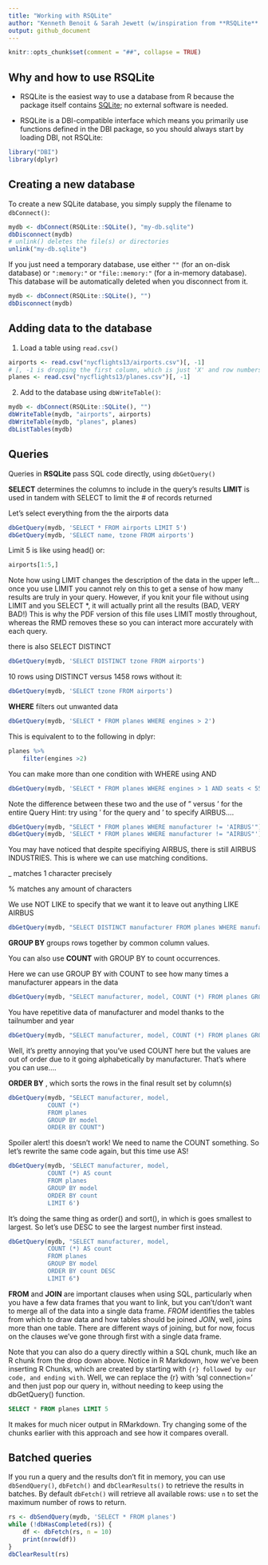 ```yaml
---
title: "Working with RSQLite"
author: "Kenneth Benoit & Sarah Jewett (w/inspiration from **RSQLite** vignette)"
output: github_document
---
```

    
```r
knitr::opts_chunk$set(comment = "##", collapse = TRUE)
```

## Why and how to use RSQLite

- RSQLite is the easiest way to use a database from R because the package itself contains [SQLite](https://www.sqlite.org); no external software is needed.

- RSQLite is a DBI-compatible interface which means you primarily use functions defined in the DBI package, so you should always start by loading DBI, not RSQLite:

```r
library("DBI")
library(dplyr)
```

## Creating a new database

To create a new SQLite database, you simply supply the filename to `dbConnect()`:
    
```r
mydb <- dbConnect(RSQLite::SQLite(), "my-db.sqlite")
dbDisconnect(mydb)
# unlink() deletes the file(s) or directories
unlink("my-db.sqlite")
```

If you just need a temporary database, use either `""` (for an on-disk database) or `":memory:"` or `"file::memory:"` (for a in-memory database). This database will be automatically deleted when you disconnect from it.


```r
mydb <- dbConnect(RSQLite::SQLite(), "")
dbDisconnect(mydb)
```

## Adding data to the database

1. Load a table using `read.csv()`

```r
airports <- read.csv("nycflights13/airports.csv")[, -1]
# [, -1 is dropping the first column, which is just 'X' and row numbers]
planes <- read.csv("nycflights13/planes.csv")[, -1]
```

2. Add to the database using `dbWriteTable()`:
    
```r
mydb <- dbConnect(RSQLite::SQLite(), "")
dbWriteTable(mydb, "airports", airports)
dbWriteTable(mydb, "planes", planes)
dbListTables(mydb)
```

## Queries

Queries in **RSQLite** pass SQL code directly, using `dbGetQuery()`  
 
**SELECT** determines the columns to include in the query's results 
    **LIMIT** is used in tandem with SELECT to limit the # of records returned
    
Let's select everything from the the airports data
```r
dbGetQuery(mydb, 'SELECT * FROM airports LIMIT 5')
dbGetQuery(mydb, 'SELECT name, tzone FROM airports')
```

Limit 5 is like using head() or:
```r
airports[1:5,]
```
Note how using LIMIT changes the description of the data in the upper left... once you use LIMIT you cannot rely on this to get a sense of how many results are truly in your query. However, if you knit your file without using LIMIT and you SELECT *, it will actually print all the results (BAD, VERY BAD!) This is why the PDF version of this file uses LIMIT mostly throughout, whereas the RMD removes these so you can interact more accurately with each query. 

there is also SELECT DISTINCT
```r
dbGetQuery(mydb, 'SELECT DISTINCT tzone FROM airports')
```
10 rows using DISTINCT versus 1458 rows without it:
```r
dbGetQuery(mydb, 'SELECT tzone FROM airports')
```

**WHERE** filters out unwanted data
```r
dbGetQuery(mydb, 'SELECT * FROM planes WHERE engines > 2')
```
This is equivalent to to the following in dplyr:
```r
planes %>% 
    filter(engines >2)
```

You can make more than one condition with WHERE using AND
```r
dbGetQuery(mydb, 'SELECT * FROM planes WHERE engines > 1 AND seats < 55')
```
Note the difference between these two and the use of " versus ' for the entire Query
Hint: try using ' for the query and ' to specify AIRBUS....

```r
dbGetQuery(mydb, "SELECT * FROM planes WHERE manufacturer != 'AIRBUS'")
dbGetQuery(mydb, 'SELECT * FROM planes WHERE manufacturer != "AIRBUS"')
```
You may have noticed that despite specifiying AIRBUS, there is still AIRBUS INDUSTRIES. This is where we can use matching conditions. 

_ matches 1 character precisely

% matches any amount of characters 

We use NOT LIKE to specify that we want it to leave out anything LIKE AIRBUS

```r
dbGetQuery(mydb, "SELECT DISTINCT manufacturer FROM planes WHERE manufacturer NOT LIKE 'AIRBUS%'")
```

**GROUP BY** groups rows together by common column values.

You can also use **COUNT** with GROUP BY to count occurrences.

Here we can use GROUP BY with COUNT to see how many times a manufacturer appears in the data

```r
dbGetQuery(mydb, "SELECT manufacturer, model, COUNT (*) FROM planes GROUP BY manufacturer")
```

You have repetitive data of manufacturer and model thanks to the tailnumber and year
```r
dbGetQuery(mydb, "SELECT manufacturer, model, COUNT (*) FROM planes GROUP BY model")
```

Well, it's pretty annoying that you've used COUNT here but the values are out of order due to it going alphabetically by manufacturer. That's where you can use....

**ORDER BY** , which sorts the rows in the final result set by column(s)

```r

dbGetQuery(mydb, "SELECT manufacturer, model, 
           COUNT (*) 
           FROM planes 
           GROUP BY model 
           ORDER BY COUNT")
```

Spoiler alert! this doesn't work! We need to name the COUNT something. So let's rewrite the same code again, but this time use AS!

```r
dbGetQuery(mydb, 'SELECT manufacturer, model, 
           COUNT (*) AS count 
           FROM planes 
           GROUP BY model 
           ORDER BY count 
           LIMIT 6')
```
It's doing the same thing as order() and sort(), in which is goes smallest to largest. 
So let's use DESC to see the largest number first instead.
```r
dbGetQuery(mydb, "SELECT manufacturer, model, 
           COUNT (*) AS count 
           FROM planes 
           GROUP BY model 
           ORDER BY count DESC
           LIMIT 6")
```

**FROM** and **JOIN** are important clauses when using SQL, particularly when you have a few data frames that you want to link, but you can't/don't want to merge all of the data into a single data frame. *FROM* identifies the tables from which to draw data and how tables should be joined *JOIN*, well, joins more than one table. There are different ways of joining, but for now, focus on the clauses we've gone through first with a single data frame. 

Note that you can also do a query directly within a SQL chunk, much like an R chunk from the drop down above. Notice in R Markdown, how we've been inserting R Chunks, which are created by starting with ```{r} followed by our code, and ending with ```. Well, we can replace the {r} with 'sql connection= ' and then just pop our query in, without needing to keep using the dbGetQuery() function. 

```sql
SELECT * FROM planes LIMIT 5
```

It makes for much nicer output in RMarkdown. Try changing some of the chunks earlier with this approach and see how it compares overall.

## Batched queries

If you run a query and the results don't fit in memory, you can use `dbSendQuery()`, `dbFetch()` and `dbClearResults()` to retrieve the results in batches. By default `dbFetch()` will retrieve all available rows: use `n` to set the maximum number of rows to return.

```r
rs <- dbSendQuery(mydb, 'SELECT * FROM planes')
while (!dbHasCompleted(rs)) {
    df <- dbFetch(rs, n = 10)
    print(nrow(df))
}
dbClearResult(rs)
```

